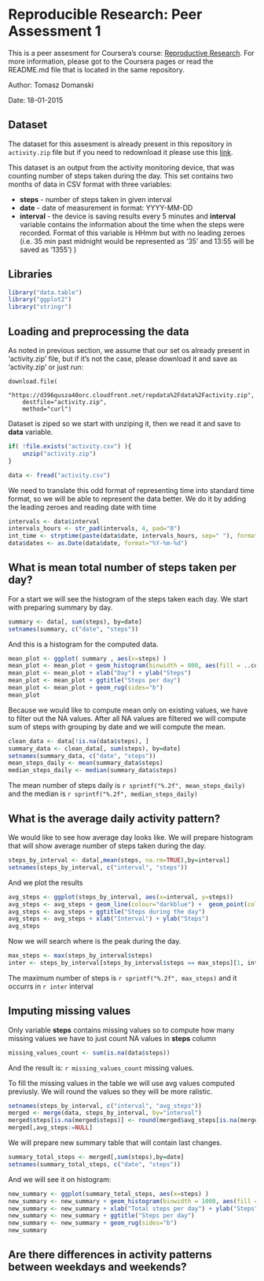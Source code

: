 # Reproducible Research: Peer Assessment 1

This is a peer assesment for Coursera's course: [Reproductive Research](https://class.coursera.org/repdata-010). For more information, please got to the Coursera pages
or read the README.md file that is located in the same repository.

Author: Tomasz Domanski

Date: 18-01-2015

## Dataset

The dataset for this assesment is already present in this repository in 
`activity.zip` file but if you need to redownload it please use this [link](
https://d396qusza40orc.cloudfront.net/repdata%2Fdata%2Factivity.zip).

This dataset is an output from the activity monitoring device, that was counting
number of steps taken during the day. This set contains two months of data in 
CSV format with three variables:

 * **steps** - number of steps taken in given interval
 * **date** - date of measurement in format: YYYY-MM-DD
 * **interval** - the device is saving results every 5 minutes and **interval**
 variable contains the information about the time when the steps were recorded.
 Format of this variable is HHmm but with no leading zeroes (i.e. 35 min past 
 midnight would be represented as '35' and 13:55 will be saved as '1355')
)

## Libraries
```r
library("data.table")
library("ggplot2")
library("stringr")
```

## Loading and preprocessing the data
As noted in previous section, we assume that our set os already present in 
'activity.zip' file, but if it's not the case, please download it and save
as 'activity.zip' or just run:

```
download.file(
    "https://d396qusza40orc.cloudfront.net/repdata%2Fdata%2Factivity.zip", 
    destfile="activity.zip",
    method="curl")
```

Dataset is ziped so we start with unziping it, then we read it and save to 
**data** variable.

```r
if( !file.exists("activity.csv") ){
    unzip("activity.zip")
}

data <- fread("activity.csv")
```

We need to translate this odd format of representing time into standard 
time format, so we will be able to represent the data better. We do it by
adding the leading zeroes and reading date with time

```r

intervals <- data$interval
intervals_hours <- str_pad(intervals, 4, pad="0")
int_time <- strptime(paste(data$date, intervals_hours, sep=" "), format="%Y-%m-%d %H%M")
data$dates <- as.Date(data$date, format="%Y-%m-%d")

```


## What is mean total number of steps taken per day?

For a start we will see the histogram of the steps taken each day.
We start with preparing summary by day.

```r
summary <- data[, sum(steps), by=date]
setnames(summary, c("date", "steps"))
```

And this is a histogram for the computed data.

```r
mean_plot <- ggplot( summary , aes(x=steps) ) 
mean_plot <- mean_plot + geom_histogram(binwidth = 800, aes(fill = ..count..))
mean_plot <- mean_plot + xlab("Day") + ylab("Steps")
mean_plot <- mean_plot + ggtitle("Steps per day")
mean_plot <- mean_plot + geom_rug(sides="b")
mean_plot
```

Because we would like to compute mean only on existing values, we have to filter
out the NA values. After all NA values are filtered we will compute sum
of steps with grouping by date and we will compute the mean.

```r
clean_data <- data[!is.na(data$steps), ]
summary_data <- clean_data[, sum(steps), by=date]
setnames(summary_data, c("date", "steps"))
mean_steps_daily <- mean(summary_data$steps)
median_steps_daily <- median(summary_data$steps)
```


The mean number of steps daily is `r sprintf("%.2f", mean_steps_daily)` and
the median is `r sprintf("%.2f", median_steps_daily)`

## What is the average daily activity pattern?
We would like to see how average day looks like. We will prepare histogram
that will show average number of steps taken during the day.

```r
steps_by_interval <- data[,mean(steps, na.rm=TRUE),by=interval]
setnames(steps_by_interval, c("interval", "steps"))
```

And we plot the results

```r
avg_steps <- ggplot(steps_by_interval, aes(x=interval, y=steps))
avg_steps <- avg_steps + geom_line(colour="darkblue") +  geom_point(colour="steelblue")
avg_steps <- avg_steps + ggtitle("Steps during the day")
avg_steps <- avg_steps + xlab("Interval") + ylab("Steps")
avg_steps
```

Now we will search where is the peak during the day.

```r
max_steps <- max(steps_by_interval$steps)
inter <- steps_by_interval[steps_by_interval$steps == max_steps][1, interval]
```

The maximum number of steps is `r sprintf("%.2f", max_steps)` and it occurrs
in `r inter` interval

## Imputing missing values

Only variable **steps** contains missing values so to compute how many missing
values we have to just count NA values in **steps** column

```r
missing_values_count <- sum(is.na(data$steps))
```
And the result is: `r missing_values_count` missing values.

To fill the missing values in the table we will use avg values computed previusly.
We will round the values so they will be more ralistic.

```r
setnames(steps_by_interval, c("interval", "avg_steps"))
merged <- merge(data, steps_by_interval, by="interval")
merged$steps[is.na(merged$steps)] <- round(merged$avg_steps[is.na(merged$steps)])
merged[,avg_steps:=NULL]
```

We will prepare new summary table that will contain last changes.

```r
summary_total_steps <- merged[,sum(steps),by=date]
setnames(summary_total_steps, c("date", "steps"))
```

And we will see it on histogram:

```r
new_summary <- ggplot(summary_total_steps, aes(x=steps) ) 
new_summary <- new_summary + geom_histogram(binwidth = 1000, aes(fill = ..count..))
new_summary <- new_summary + xlab("Total steps per day") + ylab("Steps")
new_summary <- new_summary + ggtitle("Steps per day")
new_summary <- new_summary + geom_rug(sides="b")
new_summary
```

## Are there differences in activity patterns between weekdays and weekends?
